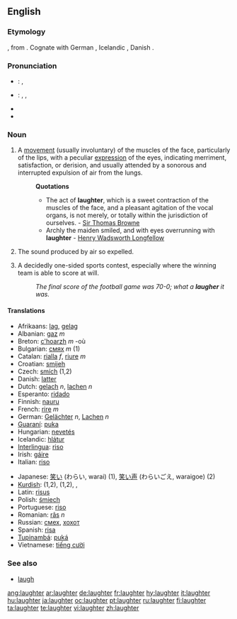 ==English==

===Etymology===
{{etyl|ang}} {{term|hleahtor}}, from {{proto|Germanic|hlahtroz}}.  Cognate with German {{term|Gelächter}}, Icelandic {{term|hlátur}}, Danish {{term|latter|lang=da}}.

===Pronunciation===
* {{italbrac|UK}}: {{IPA|/ˈlɑːftə/}}, {{SAMPA|/"lA:ft@/}}
* {{italbrac|US}}: {{enPR|lăfʹtər}}, {{IPA|/ˈlæftɚ/}}, {{SAMPA|/"l{ft@`/}}
* {{audio|en-us-laughter.ogg|Audio (US)}}
* {{rhymes|ɑːftə(r)}}

===Noun===
{{wikipedia}}
{{en-noun|-}}

# A [[movement]] (usually involuntary) of the muscles of the face, particularly of the lips, with a peculiar [[expression]] of the eyes, indicating merriment, satisfaction, or derision, and usually attended by a sonorous and interrupted expulsion of air from the lungs.
#: '''Quotations'''
#:* The act of '''laughter''', which is a sweet contraction of the muscles of the face, and a pleasant agitation of the vocal organs, is not merely, or totally within the jurisdiction of ourselves. - [http://en.wikipedia.org/wiki/Sir_Thomas_Browne Sir Thomas Browne]
#:* Archly the maiden smiled, and with eyes overrunning with '''laughter''' - [http://en2.wikipedia.org/wiki/Henry_Wadsworth_Longfellow Henry Wadsworth Longfellow]
# The sound produced by air so expelled.
# {{slang}} A decidedly one-sided sports contest, especially where the winning team is able to score at will.
#: ''The final score of the football game was 70-0; what a '''laugher''' it was.''

====Translations====
{{rfc-trans}}
{{top}}
* Afrikaans: [[lag]], [[gelag]]
* Albanian: [[gaz]] ''m''
* Breton: [[c'hoarzh]] ''m'' -où
* Bulgarian: [[смях]] ''m'' (1)
* Catalan: [[rialla]] ''f'', [[riure]] ''m''
* Croatian: [[smijeh]] {{m}}
* Czech: [[smích]] {{m}} (1,2)
* Danish: [[latter]] {{g|Danish}}
* Dutch: [[gelach]] ''n'', [[lachen]] ''n''
* Esperanto: [[ridado]]
* Finnish: [[nauru]]
* French: [[rire]] ''m''
* German: [[Gelächter]] ''n'', [[Lachen]] ''n''
* [[Guaraní]]: [[puka]]
* Hungarian: [[nevetés]]
* Icelandic: [[hlátur]] {{m}}
* [[Interlingua]]: [[riso]]
* Irish: [[gáire]] {{m}}
* Italian: [[riso]] {{m}}
{{mid}}
* Japanese: [[笑い]] (わらい, warai) (1), [[笑い声]] (わらいごえ, waraigoe) (2)
* [[Kurdish]]: {{t+|ku|ken}} {{m}} (1,2), {{t|ku|kenîn}} {{f}} (1,2), {{KUchar|[[پێکه‌نین]]}}, {{KUchar|[[قاقاو پێکه‌نین]]}}
* Latin: [[risus]] {{m}}
* Polish: [[śmiech]] {{m}}
* Portuguese: [[riso]] {{n}}
* Romanian: [[râs]] ''n'' {{rfv-gender}}
* Russian: [[смех]], [[хохот]] {{m}}
* Spanish: [[risa]] {{f}}
* [[Tupinambá]]: [[puká]]
* Vietnamese: [[tiếng cười]]
{{bottom}}

===See also===
* [[laugh]]

[[ang:laughter]]
[[ar:laughter]]
[[de:laughter]]
[[fr:laughter]]
[[hy:laughter]]
[[it:laughter]]
[[hu:laughter]]
[[ja:laughter]]
[[oc:laughter]]
[[pt:laughter]]
[[ru:laughter]]
[[fi:laughter]]
[[ta:laughter]]
[[te:laughter]]
[[vi:laughter]]
[[zh:laughter]]